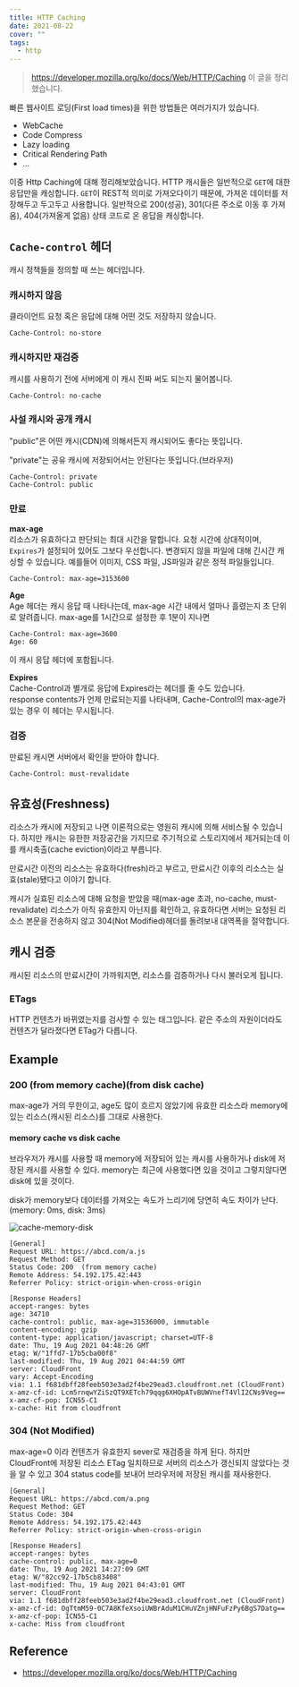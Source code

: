 ```yaml
---
title: HTTP Caching
date: 2021-08-22
cover: ""
tags:
  - http
---
```

> https://developer.mozilla.org/ko/docs/Web/HTTP/Caching 이 글을 정리했습니다.

빠른 웹사이트 로딩(First load times)을 위한 방법들은 여러가지가 있습니다.

* WebCache
* Code Compress
* Lazy loading
* Critical Rendering Path
* ...

이중 Http Caching에 대해 정리해보았습니다.
HTTP 캐시들은 일반적으로 `GET`에 대한 응답만을 캐싱합니다. `GET`이 REST적 의미로 가져오다이기 때문에, 가져온 데이터를 저장해두고 두고두고 사용합니다. 일반적으로 200(성공), 301(다른 주소로 이동 후 가져옴), 404(가져올게 없음) 상태 코드로 온 응답을 캐싱합니다.

## `Cache-control` 헤더

캐시 정책들을 정의할 때 쓰는 헤더입니다.

### 캐시하지 않음

클라이언트 요청 혹은 응답에 대해 어떤 것도 저장하지 않습니다.

```
Cache-Control: no-store
```

### 캐시하지만 재검증

캐시를 사용하기 전에 서버에게 이 캐시 진짜 써도 되는지 물어봅니다.

```
Cache-Control: no-cache
```

### 사설 캐시와 공개 캐시

"public"은 어떤 캐시(CDN)에 의해서든지 캐시되어도 좋다는 뜻입니다.

"private"는 공유 캐시에 저장되어서는 안된다는 뜻입니다.(브라우저)

```
Cache-Control: private
Cache-Control: public
```

### 만료

**max-age**\
리소스가 유효하다고 판단되는 최대 시간을 말합니다. 요청 시간에 상대적이며, `Expires`가 설정되어 있어도 그보다 우선합니다. 변경되지 않을 파일에 대해 긴시간 캐싱할 수 있습니다. 예를들어 이미지, CSS 파일, JS파일과 같은 정적 파일들입니다.

```
Cache-Control: max-age=3153600
```

**Age**\
Age 헤더는 캐시 응답 때 나타나는데, max-age 시간 내에서 얼마나 흘렸는지 초 단위로 알려줍니다.
max-age를 1시간으로 설정한 후 1분이 지나면

```
Cache-Control: max-age=3600
Age: 60
```

이 캐시 응답 헤더에 포함됩니다.

**Expires**\
Cache-Control과 별개로 응답에 Expires라는 헤더를 줄 수도 있습니다.\
response contents가 언제 만료되는지를 나타내며, Cache-Control의 max-age가 있는 경우 이 헤더는 무시됩니다.

### 검증

만료된 캐시면 서버에서 확인을 받아야 합니다.

```
Cache-Control: must-revalidate
```

## 유효성(Freshness)

리소스가 캐시에 저장되고 나면 이론적으로는 영원히 캐시에 의해 서비스될 수 있습니다. 하지만 캐시는 유한한 저장공간을 가지므로 주기적으로 스토리지에서 제거되는데 이를 캐시축출(cache eviction)이라고 부릅니다.

만료시간 이전의 리소스는 유효하다(fresh)라고 부르고, 만료시간 이후의 리소스는 실효(stale)됐다고 이야기 합니다.

캐시가 실효된 리소스에 대해 요청을 받았을 때(max-age 초과, no-cache, must-revalidate) 리소스가 아직 유효한지 아닌지를 확인하고, 유효하다면 서버는 요청된 리소스 본문을 전송하지 않고 304(Not Modified)헤더를 돌려보내 대역폭을 절약합니다.

## 캐시 검증

캐시된 리소스의 만료시간이 가까워지면, 리소스를 검증하거나 다시 불러오게 됩니다.

### ETags

HTTP 컨텐츠가 바뀌였는지를 검사할 수 있는 태그입니다. 같은 주소의 자원이더라도 컨텐츠가 달라졌다면 ETag가 다릅니다.

## Example

### 200 (from memory cache)(from disk cache)

max-age가 거의 무한이고, age도 많이 흐르지 않았기에 유효한 리소스라 memory에 있는 리소스(캐시된 리소스)를 그대로 사용한다.

#### memory cache vs disk cache

브라우저가 캐시를 사용할 때 memory에 저장되어 있는 캐시를 사용하거나 disk에 저장된 캐시를 사용할 수 있다. memory는 최근에 사용했다면 있을 것이고 그렇지않다면 disk에 있을 것이다. 

disk가 memory보다 데이터를 가져오는 속도가 느리기에 당연히 속도 차이가 난다. (memory: 0ms, disk: 3ms)

![cache-memory-disk](/images/cache-memory-disk.png)



```
[General]
Request URL: https://abcd.com/a.js
Request Method: GET
Status Code: 200  (from memory cache)
Remote Address: 54.192.175.42:443
Referrer Policy: strict-origin-when-cross-origin

[Response Headers]
accept-ranges: bytes
age: 34710
cache-control: public, max-age=31536000, immutable
content-encoding: gzip
content-type: application/javascript; charset=UTF-8
date: Thu, 19 Aug 2021 04:48:26 GMT
etag: W/"1ffd7-17b5cba00f8"
last-modified: Thu, 19 Aug 2021 04:44:59 GMT
server: CloudFront
vary: Accept-Encoding
via: 1.1 f681dbff28feeb503e3ad2f4be29ead3.cloudfront.net (CloudFront)
x-amz-cf-id: Lcm5rnqwYZiSzQT9XETch79qqg6XHOpATvBUWVnefT4VlI2CNs9Veg==
x-amz-cf-pop: ICN55-C1
x-cache: Hit from cloudfront
```

### 304 (Not Modified)

max-age=0 이라 컨텐츠가 유효한지 sever로 재검증을 하게 된다. 하지만 CloudFront에 저장된 리소스 ETag 일치하므로 서버의 리소스가 갱신되지 않았다는 것을 알 수 있고 304 status code를 보내어 브라우저에 저장된 캐시를 재사용한다.

```
[General]
Request URL: https://abcd.com/a.png
Request Method: GET
Status Code: 304
Remote Address: 54.192.175.42:443
Referrer Policy: strict-origin-when-cross-origin

[Response Headers]
accept-ranges: bytes
cache-control: public, max-age=0
date: Thu, 19 Aug 2021 14:27:09 GMT
etag: W/"82cc92-17b5cb83408"
last-modified: Thu, 19 Aug 2021 04:43:01 GMT
server: CloudFront
via: 1.1 f681dbff28feeb503e3ad2f4be29ead3.cloudfront.net (CloudFront)
x-amz-cf-id: OgTtmM59-0C7A8KfeXsoiUWBrAduM1CHuVZnjHNFuFzPy6BgS7Datg==
x-amz-cf-pop: ICN55-C1
x-cache: Miss from cloudfront
```

## Reference

* https://developer.mozilla.org/ko/docs/Web/HTTP/Caching